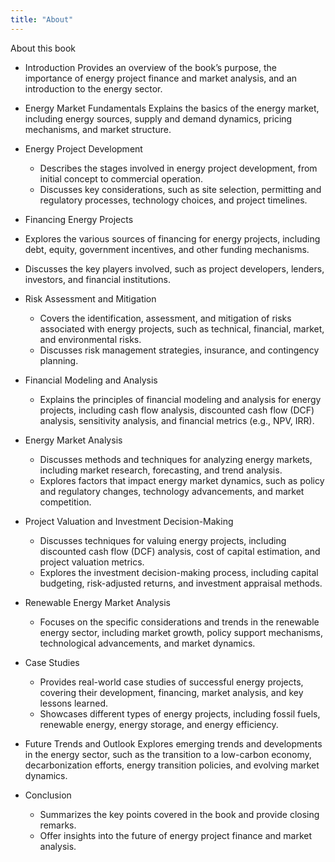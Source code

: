 ```yaml
---
title: "About"
---
```


About this book

* Introduction
Provides an overview of the book's purpose, the importance of energy project finance and market analysis, and an introduction to the energy sector.

* Energy Market Fundamentals
Explains the basics of the energy market, including energy sources, supply and demand dynamics, pricing mechanisms, and market structure.

* Energy Project Development
  
  - Describes the stages involved in energy project development, from initial concept to commercial operation.
  - Discusses key considerations, such as site selection, permitting and regulatory processes, technology choices, and project timelines.

* Financing Energy Projects

 - Explores the various sources of financing for energy projects, including debt, equity, government incentives, and other funding mechanisms.
 - Discusses the key players involved, such as project developers, lenders, investors, and financial institutions.

* Risk Assessment and Mitigation

  - Covers the identification, assessment, and mitigation of risks associated with energy projects, such as technical, financial, market, and environmental risks.
  - Discusses risk management strategies, insurance, and contingency planning.

* Financial Modeling and Analysis
  
  - Explains the principles of financial modeling and analysis for energy projects, including cash flow analysis, discounted cash flow (DCF) analysis, sensitivity analysis, and financial metrics (e.g., NPV, IRR).

* Energy Market Analysis
  
  - Discusses methods and techniques for analyzing energy markets, including market research, forecasting, and trend analysis.
  - Explores factors that impact energy market dynamics, such as policy and regulatory changes, technology advancements, and market competition.

* Project Valuation and Investment Decision-Making
  
  - Discusses techniques for valuing energy projects, including discounted cash flow (DCF) analysis, cost of capital estimation, and project valuation metrics.
  - Explores the investment decision-making process, including capital budgeting, risk-adjusted returns, and investment appraisal methods.

* Renewable Energy Market Analysis
  - Focuses on the specific considerations and trends in the renewable energy sector, including market growth, policy support mechanisms, technological advancements, and market dynamics.

* Case Studies
  
  - Provides real-world case studies of successful energy projects, covering their development, financing, market analysis, and key lessons learned.
  - Showcases different types of energy projects, including fossil fuels, renewable energy, energy storage, and energy efficiency.

* Future Trends and Outlook
Explores emerging trends and developments in the energy sector, such as the transition to a low-carbon economy, decarbonization efforts, energy transition policies, and evolving market dynamics.

* Conclusion
  - Summarizes the key points covered in the book and provide closing remarks.
  - Offer insights into the future of energy project finance and market analysis.
